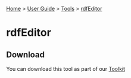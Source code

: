 [[Home]] > [[User Guide]] > [[UserGuide/Tools|Tools]] > [[UserGuide/Tools/rdfEditor|rdfEditor]]

= rdfEditor =



== Download ==

You can download this tool as part of our [[http://www.dotnetrdf.org?content.asp?pageID=Download%20dotNetRDF%20Toolkit%20for%20Windows|Toolkit]]
